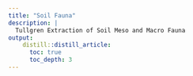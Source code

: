 ```yaml
---
title: "Soil Fauna"
description: |
  Tullgren Extraction of Soil Meso and Macro Fauna
output:
    distill::distill_article:
      toc: true
      toc_depth: 3
---
```

